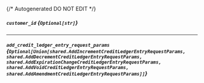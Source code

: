 {/* Autogenerated DO NOT EDIT  */}

##### `customer_id` *{`Optional[str]`}*

---
##### `add_credit_ledger_entry_request_params` *{`Optional[Union[shared.AddIncrementCreditLedgerEntryRequestParams, shared.AddDecrementCreditLedgerEntryRequestParams, shared.AddExpirationChangeCreditLedgerEntryRequestParams, shared.AddVoidCreditLedgerEntryRequestParams, shared.AddAmendmentCreditLedgerEntryRequestParams]]`}*
<Collapsible openLabel={Labels.showProperties} closeLabel={Labels.hideProperties}>
    <AddCreditLedgerEntryRequestParams/>
</Collapsible>


